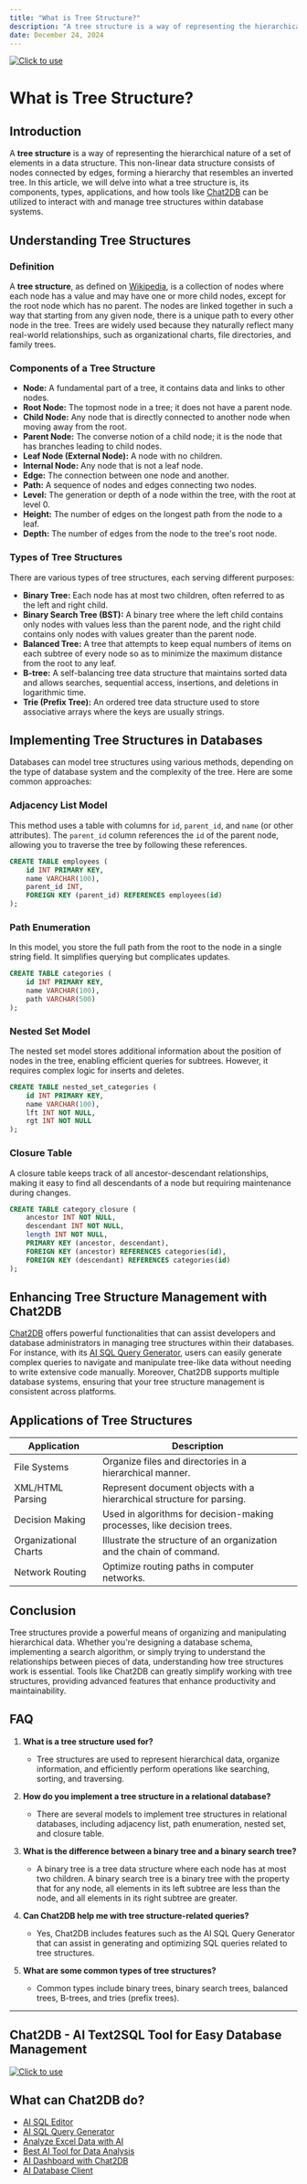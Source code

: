```yaml
---
title: "What is Tree Structure?"
description: "A tree structure is a way of representing the hierarchical nature of a set of elements in a data structure. This non-linear data structure consists of nodes connected by edges, forming a hierarchy that resembles an inverted tree."
date: December 24, 2024
---
```

[![Click to use](/image/blog/bg/chat2db1.png)](https://app.chat2db.ai/)
# What is Tree Structure?

## Introduction

A **tree structure** is a way of representing the hierarchical nature of a set of elements in a data structure. This non-linear data structure consists of nodes connected by edges, forming a hierarchy that resembles an inverted tree. In this article, we will delve into what a tree structure is, its components, types, applications, and how tools like [Chat2DB](https://chat2db.ai) can be utilized to interact with and manage tree structures within database systems.

## Understanding Tree Structures

### Definition

A **tree structure**, as defined on [Wikipedia](https://en.wikipedia.org/wiki/Tree_structure), is a collection of nodes where each node has a value and may have one or more child nodes, except for the root node which has no parent. The nodes are linked together in such a way that starting from any given node, there is a unique path to every other node in the tree. Trees are widely used because they naturally reflect many real-world relationships, such as organizational charts, file directories, and family trees.

### Components of a Tree Structure

- **Node:** A fundamental part of a tree, it contains data and links to other nodes.
- **Root Node:** The topmost node in a tree; it does not have a parent node.
- **Child Node:** Any node that is directly connected to another node when moving away from the root.
- **Parent Node:** The converse notion of a child node; it is the node that has branches leading to child nodes.
- **Leaf Node (External Node):** A node with no children.
- **Internal Node:** Any node that is not a leaf node.
- **Edge:** The connection between one node and another.
- **Path:** A sequence of nodes and edges connecting two nodes.
- **Level:** The generation or depth of a node within the tree, with the root at level 0.
- **Height:** The number of edges on the longest path from the node to a leaf.
- **Depth:** The number of edges from the node to the tree's root node.

### Types of Tree Structures

There are various types of tree structures, each serving different purposes:

- **Binary Tree:** Each node has at most two children, often referred to as the left and right child.
- **Binary Search Tree (BST):** A binary tree where the left child contains only nodes with values less than the parent node, and the right child contains only nodes with values greater than the parent node.
- **Balanced Tree:** A tree that attempts to keep equal numbers of items on each subtree of every node so as to minimize the maximum distance from the root to any leaf.
- **B-tree:** A self-balancing tree data structure that maintains sorted data and allows searches, sequential access, insertions, and deletions in logarithmic time.
- **Trie (Prefix Tree):** An ordered tree data structure used to store associative arrays where the keys are usually strings.

## Implementing Tree Structures in Databases

Databases can model tree structures using various methods, depending on the type of database system and the complexity of the tree. Here are some common approaches:

### Adjacency List Model

This method uses a table with columns for `id`, `parent_id`, and `name` (or other attributes). The `parent_id` column references the `id` of the parent node, allowing you to traverse the tree by following these references.

```sql
CREATE TABLE employees (
    id INT PRIMARY KEY,
    name VARCHAR(100),
    parent_id INT,
    FOREIGN KEY (parent_id) REFERENCES employees(id)
);
```

### Path Enumeration

In this model, you store the full path from the root to the node in a single string field. It simplifies querying but complicates updates.

```sql
CREATE TABLE categories (
    id INT PRIMARY KEY,
    name VARCHAR(100),
    path VARCHAR(500)
);
```

### Nested Set Model

The nested set model stores additional information about the position of nodes in the tree, enabling efficient queries for subtrees. However, it requires complex logic for inserts and deletes.

```sql
CREATE TABLE nested_set_categories (
    id INT PRIMARY KEY,
    name VARCHAR(100),
    lft INT NOT NULL,
    rgt INT NOT NULL
);
```

### Closure Table

A closure table keeps track of all ancestor-descendant relationships, making it easy to find all descendants of a node but requiring maintenance during changes.

```sql
CREATE TABLE category_closure (
    ancestor INT NOT NULL,
    descendant INT NOT NULL,
    length INT NOT NULL,
    PRIMARY KEY (ancestor, descendant),
    FOREIGN KEY (ancestor) REFERENCES categories(id),
    FOREIGN KEY (descendant) REFERENCES categories(id)
);
```

## Enhancing Tree Structure Management with Chat2DB

[Chat2DB](https://chat2db.ai) offers powerful functionalities that can assist developers and database administrators in managing tree structures within their databases. For instance, with its [AI SQL Query Generator](https://chat2db.ai/feature/ai-sql-query-generator), users can easily generate complex queries to navigate and manipulate tree-like data without needing to write extensive code manually. Moreover, Chat2DB supports multiple database systems, ensuring that your tree structure management is consistent across platforms.

## Applications of Tree Structures

| Application                          | Description                                                                 |
|--------------------------------------|-----------------------------------------------------------------------------|
| File Systems                         | Organize files and directories in a hierarchical manner.                    |
| XML/HTML Parsing                     | Represent document objects with a hierarchical structure for parsing.        |
| Decision Making                      | Used in algorithms for decision-making processes, like decision trees.       |
| Organizational Charts                | Illustrate the structure of an organization and the chain of command.       |
| Network Routing                      | Optimize routing paths in computer networks.                                |

## Conclusion

Tree structures provide a powerful means of organizing and manipulating hierarchical data. Whether you're designing a database schema, implementing a search algorithm, or simply trying to understand the relationships between pieces of data, understanding how tree structures work is essential. Tools like Chat2DB can greatly simplify working with tree structures, providing advanced features that enhance productivity and maintainability.

## FAQ

1. **What is a tree structure used for?**
   - Tree structures are used to represent hierarchical data, organize information, and efficiently perform operations like searching, sorting, and traversing.

2. **How do you implement a tree structure in a relational database?**
   - There are several models to implement tree structures in relational databases, including adjacency list, path enumeration, nested set, and closure table.

3. **What is the difference between a binary tree and a binary search tree?**
   - A binary tree is a tree data structure where each node has at most two children. A binary search tree is a binary tree with the property that for any node, all elements in its left subtree are less than the node, and all elements in its right subtree are greater.

4. **Can Chat2DB help me with tree structure-related queries?**
   - Yes, Chat2DB includes features such as the AI SQL Query Generator that can assist in generating and optimizing SQL queries related to tree structures.

5. **What are some common types of tree structures?**
   - Common types include binary trees, binary search trees, balanced trees, B-trees, and tries (prefix trees).

---

## Chat2DB - AI Text2SQL Tool for Easy Database Management

[![Click to use](/image/blog/chat2db.png)](https://app.chat2db.ai/)

## What can Chat2DB do?

- [AI SQL Editor](https://chat2db.ai/feature/AI%20SQL%20Editor)
- [AI SQL Query Generator](https://chat2db.ai/feature/AI%20SQL%20Query%20Generator)
- [Analyze Excel Data with AI](https://chat2db.ai/feature/Analyze%20Excel%20Data%20with%20AI)
- [Best AI Tool for Data Analysis](https://chat2db.ai/feature/Best%20AI%20Tool%20for%20Data%20Analysis)
- [AI Dashboard with Chat2DB](https://chat2db.ai/feature/AI%20Dashboard%20with%20Chat2DB)
- [AI Database Client](https://chat2db.ai/feature/AI%20Database%20Client)
